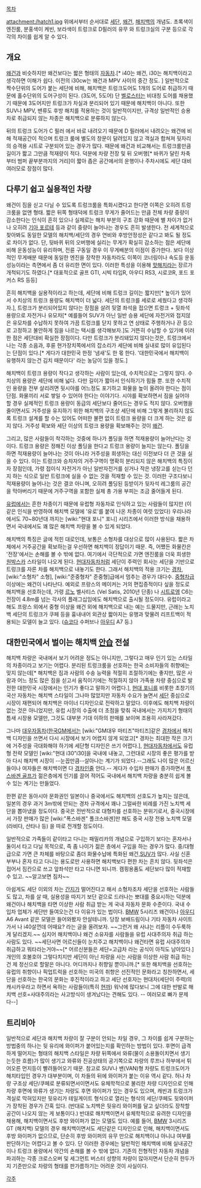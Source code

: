 [[목차]]

attachment:/hatch1.jpg
위에서부터 순서대로 [[세단]], [[왜건]], [[해치백]]의 개념도. 초록색이 엔진룸, 분홍색이 케빈, 보라색이 트렁크로 D필러의 유무 와 트렁크실의 구분 등으로 각각의 차이를 쉽게 알 수 있다.

== 개요 ==
[[왜건]]과 비슷하지만 왜건보다는 짧은 형태의 [[자동차]].[* i40는 왜건, i30는 해치백이라고 생각하면 이해가 쉽다. 이전의 i30cw는 왜건과 MPV 사이의 중간 정도. ] 일반적으로 짝수단위의 도어가 붙는 세단에 비해, 해치백은 트렁크도어도 1개의 도어로 취급하기 때문에 홀수단위의 도어구성이 된다. (3도어, 5도어) 단 [[벨로스터]]는 비대칭 도어를 채용했기 때문에 3도어지만 트렁크가 차실과 분리되어 있기 때문에 해치백이 아니다. 또한 SUV나 MPV, 밴류도 후방 해치를 적용하는 것이 일반적이지만, 규격상 일반적인 승용차로 취급되지 않는 차종은 해치백으로 분류하지 않는다. 

뒤의 트렁크 도어가 C 필러 에서 바로 내려오기 때문에 D 필러에서 내려오는 왜건에 비해 적재공간이 적으며 트렁크 룸에 별도의 창문이 달려있지 않고 객실과 합쳐져 뒷자리의 승객용 시트로 구분되어 있는 경우가 많다. 때문에 왜건과 비교해서는 트렁크룸만큼 길이가 짧고 그만큼 적재량이 적다. 덕분에 차량 전장 및 뒤 오버행[* 바퀴가 달린 차축부터 범퍼 끝부분까지의 거리]이 짧아 좁은 공간에서의 운행이나 주차시에도 세단 대비 여러모로 장점이 많다.

== 다루기 쉽고 실용적인 차량 ==
왜건이 짐을 싣고 다닐 수 있도록 트렁크룸을 특화시켰다고 한다면 이쪽은 오히려 트렁크룸을 없앤 형태. 짧은 뒤쪽 형태덕에  트렁크 무게가 줄어드는 만큼 전체 차량 중량이 감소한다는 인식이 흔히 있으나 실제로는 해치 부분의 구조 강화 때문에 별 차이가 없거나 오히려 [[기아 포르테]] 등과 같이 중량이 늘어나는 경우도 흔히 발생한다. 전 세계적으로 찾아봐도 동일한 모델의 해치백/세단의 경우 연비와 후방안정성은 같다고 봐도 될 정도로 차이가 없다. 단, 뒷바퀴 뒤의 오버행에 실리는 무게가 확실히 감소하는 점은 세단에 비해 운동성능이 유리하며, 전륜 구동일 경우 이 무게배분의 이점이 증가한다. 보다 이상적인 무게배분 때문에 동일한 엔진을 장착한 자동차라도 이쪽이 코너링이나 속도등 운동성능이라는 측면에서 좀 더 유리한 면이 있다. 이러한 특성을 이용해 [[핫해치]]라는 장르가 개척되기도 하였다.[* 대표적으로 골프 GTI, 시빅 타입R, 아우디 RS3, 시로코R, 포드 포커스 RS 등등]

흔히 해치백을 실용적이라고 하는데, 세단에 비해 트렁크 길이는 짧지만[* 높이가 있어서 수치상의 트렁크 용량도 해치백이 더 넓다. 세단의 트렁크를 세로로 세웠다고 생각하자.], 트렁크가 분리되어있지 않다는 장점을 살려 뒷열 좌석을 접으면 트렁크 + 뒷좌석 용량으로 자전거나 유모차[* 예를들어 SUV가 아닌 일반 승용 세단에 자전거와 접지않은 유모차를 수납하지 못하여 가끔 트렁크를 닫지 못하고 연 상태로 주행하거나 끈 등으로 고정하고 불안하게 짐을 나르는 택시를 생각해보자.]도 거뜬히 수납할 수 있기에 이러한 점은 세단대비 확실한 장점이다. 다만 트렁크가 분리돼있지 않다는것은, 트렁크에서 나는 각종 소음과, 후륜 현가장치쪽에서의 잡소리가 세단에 비해 실내로 많이 유입된다는 단점이 있다.[* 게다가 대한민국 한정 '냄새'도 한 몫 한다. '대한민국에서 해치백이 유행하지 않는건 김치 때문이다' 라는 농담이 있을 정도.] 

해치백이 트렁크 용량이 작다고 생각하는 사람이 있는데, 수치적으로는 그렇지 않다. 수치상의 용량은 세단에 비해 넓다. 다만 길이가 짧아서 인식하기가 힘들 뿐. 또한 수치적인 용량을 전부 살리려면 뒷시야를 어느정도 포기하고 화물을 높이 올려야 한다는 점이 단점. 화물끼리 서로 쌓일 수 있어야 한다는 이야기다. 시야를 확보하면서 짐을 실어야 할 경우 실제적인 트렁크 용량이 동급의 세단보다 줄어드는 경우도 적지 않다. 오버행을 줄이면서도 거주성을 유지하기 위한 해치백의 구조상 세단에 비해 그렇게 불리하지 않도록 트렁크 설계를 할 수는 있어도 어떠한 불편 없이 트렁크 용량을 더 크게 하는 것은 쉽지 않다. 거주성 확보와 세단 이상의 트렁크 용량을 확보해주는 것이 [[왜건]].

그리고, 많은 사람들이 착각하는 것중에 하나가 폴딩을 하면 적재용량이 늘어난다는 것이다. 트렁크 용량은 정해진 이상 폴딩을 한다고 트렁크 용량이 늘지는 않는다. 폴딩을 하면 적재용량이 늘어나는 것이 아니라 거주성을 희생하는 대신 이전보다 더 큰 것을 실을 수 있다. 이는 트렁크와 승차자의 거주구역이 명확히 분리되지 않은 해치백의 특징이자 장점인데, 가령 접이식 자전거가 아닌 일반자전거를 싣거나 작은 냉장고를 싣는다 던지 하는 식으로 일반 트렁크에 실을 수 없는 것을 적재할 수 있는 것. 이러한 구조다보니 적재용량이 늘어나는 것은 결코 아니며, 오히려 폴딩된 등받이가 뒷자석 레그룸의 공간을 막아버리기 때문에 거주구역을 포함한 실제 총 가용 부피는 조금 줄어들게 된다.

[[유럽]]에서는 흔한 차종이기 때문에 유럽형 자동차로 인식하고 있는 사람들이 많지만 (이같은 인식을 반영하여 해치백 모델에 '유로'를 붙여 나온 차종이 여럿 있었다) 우리나라에서도 70~80년대 까지는 [wiki:"현대 포니" 포니] 시리즈에서 이러한 방식을 채용하면서 국내에서도 꽤 많은 해치백 차량을 볼 수 있게 되었다.

해치백의 특징은 글에 적힌 대로인데, 보통은 소형차를 대상으로 많이 사용된다. 짧은 차체에서 거주공간을 확보하는걸 우선하면 해치백이 정답이기 때문. 즉, 어쨌든 화물칸은 '전장'에서는 손해를 볼 수 밖에 없다. 여기에서 극단적으로 가면 엔진룸을 더욱 희생한 [[원박스카]] 스타일이 나오게 된다. [[현대자동차]]처럼 세단이 주력인 회사는 세단을 기반으로 트렁크를 자른 차를 해치백으로 내놓기도 한다. 그래서 해치백의 적용 크기는 [[경차]], [wiki:"소형차" 소형], [wiki:"준중형차" 준중형]급에서 멈추는 경우가 대다수. [[중형차]]급 이상에는 왜건이 나타난다. 예외로 프랑스의 메이커는 거의 편집증적이다 싶을 정도로 해치백을 선호하는데, 가령 [[르노]] 벨사티스 (Vel Satis, 2010년 단종) 나 [[시트로엥]] C6는 전장이 4.8m를 넘는 각사의 플래그십임에도 해치백으로 출시될 정도이다. 유럽이라고 해도 프랑스 외에서 중형 이상을 왜건 외에 해치백으로 내는 예는 드물지만, 근래는 노치백 세단의 트렁크가 쿠페 등을 흉내내어 외관상 짧아지는 유행과 맞물려 리프트백이 적용되는 모델이 늘고 있다. ([[슈코다]] 수퍼브나 [[아우디]] A7 등.)

== 대한민국에서 벌이는 해치백 [[안습]] 전설 ==
해치백 차량은 국내에서 보기 어려운 정도는 아니지만, 그렇다고 매우 인기 있는 스타일의 차종이라고 보기는 어렵다. 분리된 트렁크룸을 선호하는 한국 소비자들의 취향에는 맞지 않는데[* 해치백은 짐과 사람의 수송 능력을 적절히 조절하기에는 좋지만, 많은 사람과 어느 정도 많은 짐을 싣고서 움직이기에는 적절하지 않아 가족용 차량 중심으로 발전한 대한민국 시장에서는 인기가 좋다고 말하기 어렵다.], [[현대 포니]]를 비롯한 초창기의 국산 자동차는 해치백 스타일이 그나마 많았지만 자동차 수요가 늘면서 [[세단]] 중심으로 시장이 재편되어 해치백은 마이너 디자인으로 전락하고 말았다. 이후에도 해치백 차량이 없는 것은 아니었지만, 유럽 시장의 수출에 더 초점을 맞춰 국내에서는 가지치기 형태의 틈새 시장용 모델만, 그것도 대부분 기대 이하의 판매를 보이며 조용히 사라져갔다. 

그나마 [[대우자동차]]([[한국GM]]에서는 [wiki:"GM대우 마티즈"마티즈]같은 [[경차]]에서 해치백 디자인을 쓰면서 다시 시장에서 보기 어렵지 않게 되었고[* 경차는 최대한 작은 크기에 거주성을 극대화해야 하기에 세단형 디자인은 쓰기 어렵다.], [[현대자동차]]에서도 유럽형 전략 모델인 [wiki:"현대 i30"i30]을 국내에 내놓고, 그런대로 시장의 좋은 평가를 받아 다시 해치백 시장이 --눈꼽만큼--살아나는 계기가 되었다.--그래도 나이 많은 어르신들이나 여자들은 해치백이면 다 [[경차]]인줄 안다.-- 게다가 수입차 판매가 증가하면서 [[폭스바겐 골프]]가 젊은층에게 인기를 끌어 적어도 국내에서 해치백 차량을 충분히 쉽게 볼 수 있는 계기는 만들었다.

한편 같은 동아시아 문화권인 일본이나 중국에서도 해치백의 선호도가 높지는 않은데, 일본의 경우 과거 3m밖에 안되는 경차 규격에서 꽤나 그럴싸한 비례를 가진 노치백 세단을 뽑아냈을 정도이다. 중국은 전반적으로 대형차를 선호하는 분위기로서, 중국시장에서 가장 판매가 많은 [wiki:"폭스바겐" 폴크스바겐]만 해도 중국 시장 전용 노치백 모델 (라비다, 산타나 등) 을 따로 전개할 정도이다.

일반적으로 가족들이 같이타고 다니는 패밀리카의 개념으로 구입하기 보다는 혼자서나 둘이서 타고 다닐 목적으로, 즉 좀 나이가 젊은 층에서 구입을 하는 경우가 많다. 중/대형급으로 가면 큰 차체를 바탕으로 좀더 화물수납에 특화된 왜건,[[SUV]]가 많다. 사실 신혼부부나 혼자 타고 다니는 용도로만 사용하면 해치백보다 편한 차는 흔치 않다. 뒷좌석은 접어서 짐칸으로 쓰고 앞좌석만 타고 다니면 되니까. 캠핑용품도 세단보다 많이 적재할 수 있고. ~~알고보면 짐차~~ 

아쉽게도 세단 이외의 차는 [[간지]]가 떨어진다고 해서 소형차조차 세단을 선호하는 사람들도 많고, 차를 살 때, 실용성을 따지기 보단 겉으로 드러나는 뽀대를 중요시하는 덕분에 왜건이나 해치백을 타면 이상한 사람 취급 받는 게 국내 자동차 문화 수준이다. 국내 수입차 업체가 세단만 들여오는건 다 이유가 있는 법이다. [[BMW]] 5시리즈 왜건이나 [[아우디]] A6 Avant 같은 모델은 들어와봤자 안살테니까. 당장 보배드림이나 기타 자동차 사이트 가서 나 i40살껀데 어때요? 라는 글을 올려보자. ~~그런거 왜 사냐는 리플이 수두룩하게 달리겠지.~~ 심지어 해치백이나 왜건 소유자를 사람들을 유럽 사대주의자 취급 하는 사람도 있다. ~~세단사면 어르신들이 눈치주고 해치백이나 왜건타면 유럽 사대주의자 취급하고 뭐타라는거야~~[* 어르신분들은 세단=고급차 라는 공식이 아직도 남아있다.] 개인의 호불호야 그렇다치지만 세단이 아닌 차량을 사는 사람을 이상한 사람 취급 하는건 제 정신으로 할말은 아니다. 어디까지나 취향일 뿐이니까.[* 또한 해치백을 선호하는 유럽의 취향이나 픽업트럭을 선호하는 미국의 취향은 선진적인 문화라고 칭찬하면서, 세단을 선호하는 한국의 문화는 후진적이라고 하고 세단 선호자는 현대차(세단이 주력)의 캐시카우라고 하면서 욕하는 사람들이(특히 [[현까]]) 워낙에 많다보니 그에 대한 반발로 해치백 선호=사대주의라는 사고방식이 생겨났다는 견해도 있다. -- 여러모로 빠가 문제다--]

== 트리비아 ==
일반적으로 세단과 해치백 차량이 잘 구분이 안되는 차일 경우, 그 차이를 쉽게 구분하는 방법중의 하나는 뒷 유리에 와이퍼가 붙어있는지를 확인하는 방법이 있다. 후면이 급격하게 떨어지는 형태의 해치백 스타일은 차량 뒤쪽에서 와류(물이 소용돌이치면서 생기는듯한 흐름)가 많이 생기고 와류와 진공상태의 공기쪽으로 차량의 루프나 하부에서 튀어오른 먼지등이 빨려들어오기 때문. 참고로 SUV나 밴(VAN)형 차량도 트렁크도어가 해치타입인 경우가 대부분이며, 이 차들의 뒤에 와이퍼가 붙는 이유 역시 같다. 허나 차량 구조상 세단/쿠페로 분류되면서이면서도 유체학적으로 불리한 차량 디자인으로 인해 차량 후면에 와류가 생기는 차량도 후면 와이퍼가 있는 경우도 있으며, 캐빈과 트렁크가 격실로 막혀있지만 뒷유리가 테일게이트 형식으로 열리는 형식의 세단/쿠페도 뒷와이퍼가 장착된 경우가 간혹 있다. (반대로 노치백은 뒷유리 와이퍼를 달고 싶더라도 장착할 공간이 나오지 않는 게 보통이다.) 반대로 해치백이면서 유체학적으로 유려한 디자인을 채용해, 해치백이면서도 후방 와이퍼가 없는 모델도 있다. 예를 들어, [[BMW]] 3시리즈 GT (해치백) 모델의 경우 해치백이면서도 세단같은 디자인으로 인해, 해치백이면서도 후방 와이퍼가 없으므로, 단순히 후방 와이퍼의 유무 만으로 해치백이냐 아니냐 여부를 판단하기는 어렵다고 볼 수 있다. 단 이러한 경우에는 일반적인 해치백에 비해 실내공간이나 트렁크 용량에서 약간의 손해를 볼 수 밖에 없다. 기존의 전형적인 자동차 개념을 파괴하는 각종 크로스오버 및 세그먼트 버스터 성향의 차량이 많아지면서 단순히 한두가지 기준만으로 차량의 형태를 판가름하기는 어려운 것이 사실이다.

[[각주]]
